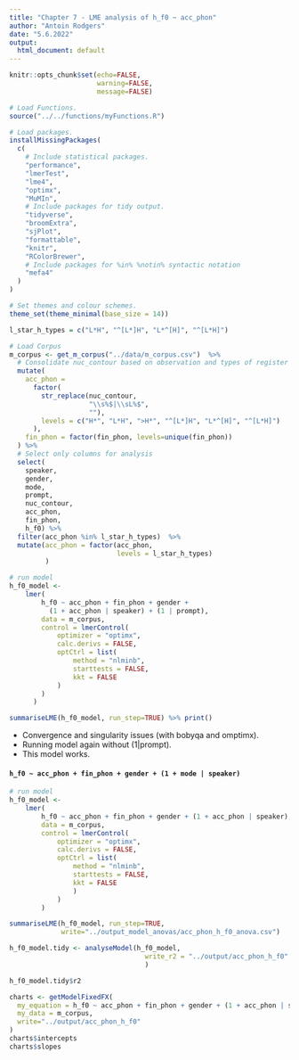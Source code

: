 ```yaml
---
title: "Chapter 7 - LME analysis of h_f0 ~ acc_phon"
author: "Antoin Rodgers"
date: "5.6.2022"
output:
  html_document: default
---
```


```r
knitr::opts_chunk$set(echo=FALSE,
                      warning=FALSE,
                      message=FALSE)

# Load Functions.
source("../../functions/myFunctions.R") 

# Load packages.
installMissingPackages(
  c(
    # Include statistical packages.
    "performance",
    "lmerTest",
    "lme4",
    "optimx",
    "MuMIn",
    # Include packages for tidy output.
    "tidyverse",
    "broomExtra",
    "sjPlot",
    "formattable",
    "knitr",
    "RColorBrewer",
    # Include packages for %in% %notin% syntactic notation
    "mefa4"
  )
)

# Set themes and colour schemes.
theme_set(theme_minimal(base_size = 14))

```


```r
l_star_h_types = c("L*H", "^[L*]H", "L*^[H]", "^[L*H]")

# Load Corpus
m_corpus <- get_m_corpus("../data/m_corpus.csv")  %>%
  # Consolidate nuc_contour based on observation and types of register shift.
  mutate(
    acc_phon =
      factor(
        str_replace(nuc_contour,
                    "\\s%$|\\sL%$",
                    ""),
        levels = c("H*", "L*H", ">H*", "^[L*]H", "L*^[H]", "^[L*H]")
      ),
    fin_phon = factor(fin_phon, levels=unique(fin_phon))
  ) %>%
  # Select only columns for analysis
  select(
    speaker,
    gender,
    mode,
    prompt,
    nuc_contour,
    acc_phon,
    fin_phon,
    h_f0) %>% 
  filter(acc_phon %in% l_star_h_types)  %>% 
  mutate(acc_phon = factor(acc_phon,
                           levels = l_star_h_types)
         )

```

```r
# run model
h_f0_model <-
    lmer(
        h_f0 ~ acc_phon + fin_phon + gender +
          (1 + acc_phon | speaker) + (1 | prompt),
        data = m_corpus,
        control = lmerControl(
            optimizer = "optimx",
            calc.derivs = FALSE,
            optCtrl = list(
                method = "nlminb",
                starttests = FALSE,
                kkt = FALSE
            )
        )
      )

summariseLME(h_f0_model, run_step=TRUE) %>% print()
```
-   Convergence and singularity issues (with bobyqa and omptimx).
-   Running model again without (1|prompt).
-   This model works.

#### `h_f0 ~ acc_phon + fin_phon + gender + (1 + mode | speaker)`

```r
# run model
h_f0_model <-
    lmer(
        h_f0 ~ acc_phon + fin_phon + gender + (1 + acc_phon | speaker),
        data = m_corpus,
        control = lmerControl(
            optimizer = "optimx",
            calc.derivs = FALSE,
            optCtrl = list(
                method = "nlminb",
                starttests = FALSE,
                kkt = FALSE
                )
            )
        )

summariseLME(h_f0_model, run_step=TRUE,
             write="../output_model_anovas/acc_phon_h_f0_anova.csv")

```

```r
h_f0_model.tidy <- analyseModel(h_f0_model,
                                  write_r2 = "../output/acc_phon_h_f0"
                                  )

h_f0_model.tidy$r2

```


```r

charts <- getModelFixedFX(
  my_equation = h_f0 ~ acc_phon + fin_phon + gender + (1 + acc_phon | speaker),
  my_data = m_corpus,
  write="../output/acc_phon_h_f0"
)
charts$intercepts
charts$slopes


```
